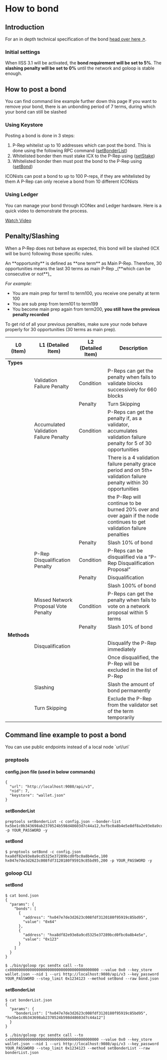 
# How to bond



## Introduction

For an in depth technical specification of the bond [head over here ↗](https://docs.google.com/document/d/1WZzbiuMbT7XNKwuGXata20G6B0gnzW7qcGTfCXEpZ1w/edit#heading=h.44sinio).

### Initial settings

When IISS 3.1 will be activated, the **bond requirement will be set to 5%**. The **slashing penalty will be set to 0%** until the network and goloop is stable enough.

## How to post a bond

<Callout type="info" emoji="ℹ️">
  You can find command line example further down this page
</Callout>

<Callout type="warning" emoji="⚠️">
  If you want to remove your bond, there is an unbonding period of 7 terms, during which your bond can still be slashed
</Callout>

### Using Keystore

Posting a bond is done in 3 steps:

1. P-Rep whitelist up to 10 addresses which can post the bond. This is done using the following RPC command ([setBonderList](https://github.com/icon-project/goloop/blob/master/doc/icon_chainscore_api.md#setbonderlist))
2. Whitelisted bonder then must stake ICX to the P-Rep using ([setStake](https://github.com/icon-project/goloop/blob/master/doc/icon_chainscore_api.md#setstake))
3. Whitelisted bonder then must post the bond to the P-Rep using ([setBond](https://github.com/icon-project/goloop/blob/master/doc/icon_chainscore_api.md#setbond))



<Callout type="info" emoji="ℹ️">
  ICONists can post a bond to up to 100 P-reps, if they are whitelisted by them
  A P-Rep can only receive a bond from 10 different ICONists
</Callout>

### Using Ledger

You can manage your bond through ICONex and Ledger hardware. Here is a quick video to demonstrate the process.

<Callout type="info" emoji="📼">
  <a href="https://drive.google.com/file/d/1_GLURPIsVI3q1PsIw2vomhNanOvuholi/view?usp=sharing">Watch Video</a>
</Callout>

## Penalty/Slashing

When a P-Rep does not behave as expected, this bond will be slashed (ICX will be burn) following those specific rules.

<Callout type="info" emoji="ℹ️">
An **opportunity** is defined as **one term** as Main P-Rep. Therefore, 30 opportunities means the last 30 terms as main P-Rep _(**which can be consecutive or not**)_

_For example:_

* You are main prep for term1 to term100, you receive one penalty at term 100
* You are sub prep from term101 to term199
* You become main prep again from term200, **you still have the previous penalty recorded**

To get rid of all your previous penalties, make sure your node behave properly for 30 opportunities (30 terms as main prep).
</Callout>

| L0 (Item)                          | L1 (Detailed Item)                     | L2 (Detailed Item) | Description                                                                                                      |
|------------------------------------|----------------------------------------|--------------------|------------------------------------------------------------------------------------------------------------------|
| **Types**                          |                                        |                    |                                                                                                                  |
|                                    | Validation Failure Penalty             | Condition          | P-Reps can get the penalty when fails to validate blocks successively for 660 blocks                             |
|                                    |                                        | Penalty            | Turn Skipping                                                                                                    |
|                                    | Accumulated Validation Failure Penalty | Condition          | P-Reps can get the penalty if, as a validator, accumulates validation failure penalty for 5 of 30 opportunities  |
|                                    |                                        |                    | There is a 4 validation failure penalty grace period and on 5th+ validation failure penalty within 30 opportunities |
|                                    |                                        |                    | the P-Rep will continue to be burned 20% over and over again if the node continues to get validation failure penalties |
|                                    |                                        | Penalty            | Slash 10% of bond                                                                                                |
|                                    | P-Rep Disqualification Penalty         | Condition          | P-Reps can be disqualified via a “P-Rep Disqualification Proposal”                                               |
|                                    |                                        | Penalty            | Disqualification                                                                                                 |
|                                    |                                        |                    | Slash 100% of bond                                                                                               |
|                                    | Missed Network Proposal Vote Penalty   | Condition          | P-Reps can get the penalty when fails to vote on a network proposal within 5 terms                               |
|                                    |                                        | Penalty            | Slash 10% of bond                                                                                                |
| **Methods**                        |                                        |                    |                                                                                                                  |
|                                    | Disqualification                       |                    | Disqualify the P-Rep immediately                                                                                 |
|                                    |                                        |                    | Once disqualified, the P-Rep will be excluded in the list of P-Rep                                               |
|                                    | Slashing                               |                    | Slash the amount of bond permanently                                                                             |
|                                    | Turn Skipping                          |                    | Exclude the P-Rep from the validator set of the term temporarily                                                 |


## Command line example to post a bond

<Callout type="info" emoji="ℹ️">
You can use public endpoints instead of a local node `url/uri`
</Callout>

### preptools

#### config.json file (used in below commands)

```
{
  "url": "http://localhost:9080/api/v3",
  "nid": 7,
  "keystore": "wallet.json"
}
```

#### setBonderList

```
preptools setBonderList -c config.json --bonder-list hx5be1c0b343698ab2370524b598d48603d7c44a12,hxfbc0a8b4e5e8df8a2e93e8a9cd5325e37289bcd0 -p YOUR_PASSWORD -y
```

#### setBond

```
$ preptools setBond -c config.json hxa8df82e93e8a9cd5325e37289bcd0fbc0a8b4e5e,100 hx047e7de3d2623c008fdf3120180f95919c85bd95,200 -p YOUR_PASSWORD -y
```

### goloop CLI

#### setBond

```
$ cat bond.json
{
  "params": {
    "bonds": [
      {
        "address": "hx047e7de3d2623c008fdf3120180f95919c85bd95",
        "value": "0x64"
      },
      {
        "address": "hxa8df82e93e8a9cd5325e37289bcd0fbc0a8b4e5e",
        "value": "0x123"
      }
    ]
  }
}

$ ./bin/goloop rpc sendtx call --to cx0000000000000000000000000000000000000000 --value 0x0 --key_store wallet.json --nid 1 --uri http://localhost:9080/api/v3 --key_password YOUR_PASSWORD --step_limit 0x1234123 --method setBond --raw bond.json
```

#### setBonderList

```
$ cat bonderList.json
{
  "params": {
    "bonderList": ["hx047e7de3d2623c008fdf3120180f95919c85bd95", "hx5be1c0b343698ab2370524b598d48603d7c44a12"]
  }
}

$ ./bin/goloop rpc sendtx call --to cx0000000000000000000000000000000000000000 --value 0x0 --key_store wallet.json --nid 1 --uri http://localhost:9080/api/v3 --key_password YOUR_PASSWORD --step_limit 0x1234123 --method setBonderList --raw bonderList.json
```
